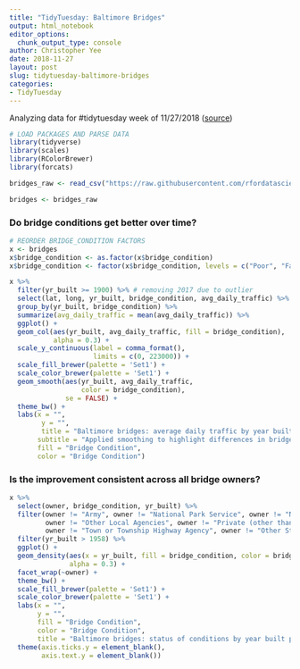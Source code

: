 ```yaml
---
title: "TidyTuesday: Baltimore Bridges"
output: html_notebook
editor_options: 
  chunk_output_type: console
author: Christopher Yee
date: 2018-11-27
layout: post
slug: tidytuesday-baltimore-bridges
categories:
- TidyTuesday
---
```


Analyzing data for #tidytuesday week of 11/27/2018 ([source](https://github.com/rfordatascience/tidytuesday/tree/master/data/2018-11-27))

```r
# LOAD PACKAGES AND PARSE DATA
library(tidyverse)
library(scales)
library(RColorBrewer)
library(forcats)

bridges_raw <- read_csv("https://raw.githubusercontent.com/rfordatascience/tidytuesday/master/data/2018/2018-11-27/baltimore_bridges.csv")

bridges <- bridges_raw
```

### Do bridge conditions get better over time?
```r
# REORDER BRIDGE_CONDITION FACTORS
x <- bridges
x$bridge_condition <- as.factor(x$bridge_condition)
x$bridge_condition <- factor(x$bridge_condition, levels = c("Poor", "Fair", "Good"))

x %>%  
  filter(yr_built >= 1900) %>% # removing 2017 due to outlier
  select(lat, long, yr_built, bridge_condition, avg_daily_traffic) %>%
  group_by(yr_built, bridge_condition) %>%
  summarize(avg_daily_traffic = mean(avg_daily_traffic)) %>%
  ggplot() + 
  geom_col(aes(yr_built, avg_daily_traffic, fill = bridge_condition),
           alpha = 0.3) +
  scale_y_continuous(label = comma_format(), 
                     limits = c(0, 223000)) +
  scale_fill_brewer(palette = 'Set1') +
  scale_color_brewer(palette = 'Set1') +
  geom_smooth(aes(yr_built, avg_daily_traffic, 
                  color = bridge_condition),
              se = FALSE) +
  theme_bw() +
  labs(x = "",
        y = "",
        title = "Baltimore bridges: average daily traffic by year built",
       subtitle = "Applied smoothing to highlight differences in bridge conditions and dampen outliers",
       fill = "Bridge Condition",
       color = "Bridge Condition") 
```

### Is the improvement consistent across all bridge owners?
```r
x %>%
  select(owner, bridge_condition, yr_built) %>% 
  filter(owner != "Army", owner != "National Park Service", owner != "Navy/Marines", 
         owner != "Other Local Agencies", owner != "Private (other than railroad)",
         owner != "Town or Township Highway Agency", owner != "Other State Agencies") %>%
  filter(yr_built > 1958) %>%
  ggplot() + 
  geom_density(aes(x = yr_built, fill = bridge_condition, color = bridge_condition), 
               alpha = 0.3) +
  facet_wrap(~owner) +
  theme_bw() +
  scale_fill_brewer(palette = 'Set1') +
  scale_color_brewer(palette = 'Set1') +
  labs(x = "",
       y = "",
       fill = "Bridge Condition",
       color = "Bridge Condition",
       title = "Baltimore bridges: status of conditions by year built per owner") +
  theme(axis.ticks.y = element_blank(),
        axis.text.y = element_blank())
```

